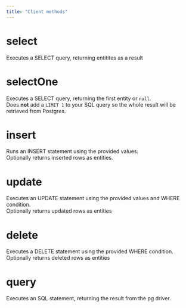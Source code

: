 ```yaml
---
title: "Client methods"
---
```



# select

Executes a SELECT query, returning entitites as a result

# selectOne

Executes a SELECT query, returning the first entity or `null`.\
Does **not** add a `LIMIT 1` to your SQL query so the whole result will be retrieved from Postgres.

# insert

Runs an INSERT statement using the provided values.\
Optionally returns inserted rows as entities.


# update

Executes an UPDATE statement using the provided values and WHERE condition. \
Optionally returns updated rows as entities
  
# delete

Executes a DELETE statement using the provided WHERE condition. \
Optionally returns deleted rows as entities


# query

Executes an SQL statement, returning the result from the pg driver.

